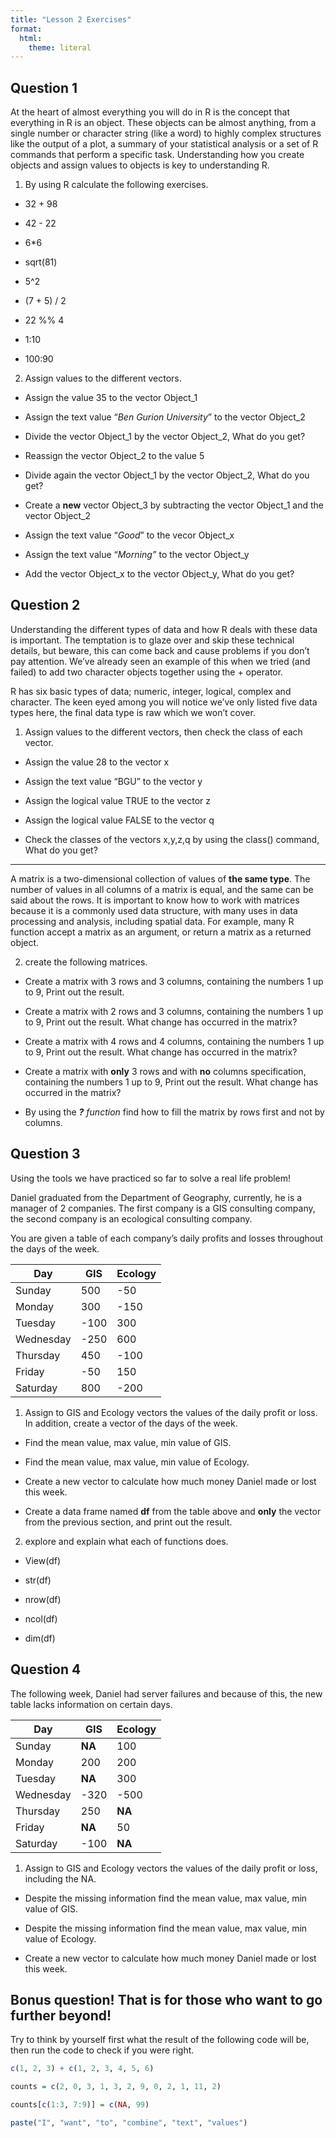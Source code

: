 ```yaml
---
title: "Lesson 2 Exercises"
format:
  html: 
    theme: literal
---
```


## Question 1

At the heart of almost everything you will do in R is the concept that everything in R is an object. These objects can be almost anything, from a single number or character string (like a word) to highly complex structures like the output of a plot, a summary of your statistical analysis or a set of R commands that perform a specific task. Understanding how you create objects and assign values to objects is key to understanding R.

1.  By using R calculate the following exercises.

-   32 + 98

-   42 - 22

-   6\*6

-   sqrt(81)

-   5\^2

-   (7 + 5) / 2

-   22 %% 4

-   1:10

-   100:90

2.  Assign values to the different vectors.

-   Assign the value 35 to the vector Object_1

-   Assign the text value "*Ben Gurion University* " to the vector Object_2

-   Divide the vector Object_1 by the vector Object_2, What do you get?

-   Reassign the vector Object_2 to the value 5

-   Divide again the vector Object_1 by the vector Object_2, What do you get?

-   Create a **new** vector Object_3 by subtracting the vector Object_1 and the vector Object_2

-   Assign the text value "*Good* " to the vecor Object_x

-   Assign the text value "*Morning"* to the vector Object_y

-   Add the vector Object_x to the vector Object_y, What do you get?

## Question 2

Understanding the different types of data and how R deals with these data is important. The temptation is to glaze over and skip these technical details, but beware, this can come back and cause problems if you don't pay attention. We've already seen an example of this when we tried (and failed) to add two character objects together using the + operator.

R has six basic types of data; numeric, integer, logical, complex and character. The keen eyed among you will notice we've only listed five data types here, the final data type is raw which we won't cover.

1.  Assign values to the different vectors, then check the class of each vector.

-   Assign the value 28 to the vector x

-   Assign the text value "BGU" to the vector y

-   Assign the logical value TRUE to the vector z

-   Assign the logical value FALSE to the vector q

-   Check the classes of the vectors x,y,z,q by using the class() command, What do you get?

------------------------------------------------------------------------

A matrix is a two-dimensional collection of values of **the same type**. The number of values in all columns of a matrix is equal, and the same can be said about the rows. It is important to know how to work with matrices because it is a commonly used data structure, with many uses in data processing and analysis, including spatial data. For example, many R function accept a matrix as an argument, or return a matrix as a returned object.

2.  create the following matrices.

-   Create a matrix with 3 rows and 3 columns, containing the numbers 1 up to 9, Print out the result.

-   Create a matrix with 2 rows and 3 columns, containing the numbers 1 up to 9, Print out the result. What change has occurred in the matrix?

-   Create a matrix with 4 rows and 4 columns, containing the numbers 1 up to 9, Print out the result. What change has occurred in the matrix?

-   Create a matrix with **only** 3 rows and with **no** columns specification, containing the numbers 1 up to 9, Print out the result. What change has occurred in the matrix?

-   By using the ***?** function* find how to fill the matrix by rows first and not by columns.

## Question 3

Using the tools we have practiced so far to solve a real life problem!

Daniel graduated from the Department of Geography, currently, he is a manager of 2 companies. The first company is a GIS consulting company, the second company is an ecological consulting company.

You are given a table of each company's daily profits and losses throughout the days of the week.

| Day       | GIS  | Ecology |
|-----------|------|---------|
| Sunday    | 500  | -50     |
| Monday    | 300  | -150    |
| Tuesday   | -100 | 300     |
| Wednesday | -250 | 600     |
| Thursday  | 450  | -100    |
| Friday    | -50  | 150     |
| Saturday  | 800  | -200    |

1.  Assign to GIS and Ecology vectors the values of the daily profit or loss. In addition, create a vector of the days of the week.

-   Find the mean value, max value, min value of GIS.

-   Find the mean value, max value, min value of Ecology.

-   Create a new vector to calculate how much money Daniel made or lost this week.

-   Create a data frame named **df** from the table above and **only** the vector from the previous section, and print out the result.

2.  explore and explain what each of functions does.

-   View(df)

-   str(df)

-   nrow(df)

-   ncol(df)

-   dim(df)

## Question 4

The following week, Daniel had server failures and because of this, the new table lacks information on certain days.

| Day       | GIS    | Ecology |
|-----------|--------|---------|
| Sunday    | **NA** | 100     |
| Monday    | 200    | 200     |
| Tuesday   | **NA** | 300     |
| Wednesday | -320   | -500    |
| Thursday  | 250    | **NA**  |
| Friday    | **NA** | 50      |
| Saturday  | -100   | **NA**  |

1.  Assign to GIS and Ecology vectors the values of the daily profit or loss, including the NA.

-   Despite the missing information find the mean value, max value, min value of GIS.

-   Despite the missing information find the mean value, max value, min value of Ecology.

-   Create a new vector to calculate how much money Daniel made or lost this week.

## Bonus question! That is for those who want to go further beyond!

Try to think by yourself first what the result of the following code will be, then run the code to check if you were right.

```r
c(1, 2, 3) + c(1, 2, 3, 4, 5, 6)
```

```r
counts = c(2, 0, 3, 1, 3, 2, 9, 0, 2, 1, 11, 2)

counts[c(1:3, 7:9)] = c(NA, 99)
```

```r
paste("I", "want", "to", "combine", "text", "values")


```
